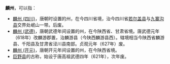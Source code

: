 '''麟州'''，可以指：
*[[麟州_(四川)|麟州 (四川)]]，唐朝时设置的州，在今四川省境，治今四川省[[若尔盖县|若尔盖县]]与[[九寨沟县|九寨沟县]]交界处岷山一带。后废。
*[[麟州_(武德)|麟州 (武德)]]，唐朝武德年间设置的州，在今陕西省、甘肃省境。唐武德元年（618年）改麟游郡置，治麟游县（今陕西麟游县西）。辖境相当今陕西省麟游县、千阳县及甘肃省泾川县南部。贞观元年（627年）废。 
*[[麟州_(开元)|麟州 (开元)]]，唐朝开元年间设置的州，在今陕西省境。
*[[巨野县|巨野县]]的古称，始设于唐高祖武德四年（621年），次年废。
{{Disambig|L|Cat=二字中国州名消歧义}}